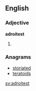 ==English==

===Adjective===
'''adroitest'''
# {{superlative of|adroit}}

===Anagrams===
* [[storiated#English|storiated]]
* [[teratoids#English|teratoids]]

[[sv:adroitest]]